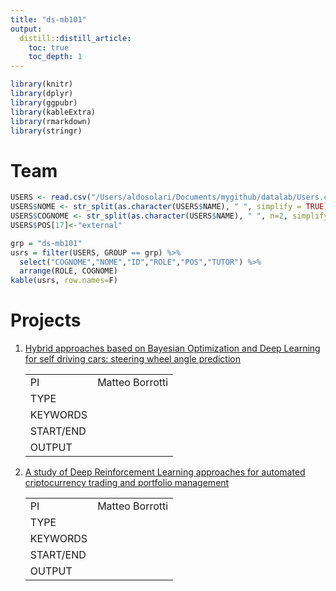 ```yaml
---
title: "ds-mb101"
output:
  distill::distill_article:
    toc: true
    toc_depth: 1
---
```


```r
library(knitr)
library(dplyr)
library(ggpubr)
library(kableExtra)
library(rmarkdown)
library(stringr)
```

# Team

```r
USERS <- read.csv("/Users/aldosolari/Documents/mygithub/datalab/Users.csv")
USERS$NOME <- str_split(as.character(USERS$NAME), " ", simplify = TRUE)[,1]
USERS$COGNOME <- str_split(as.character(USERS$NAME), " ", n=2, simplify = TRUE)[,2]
USERS$POS[17]<-"external"
```

```r
grp = "ds-mb101"
usrs = filter(USERS, GROUP == grp) %>% 
  select("COGNOME","NOME","ID","ROLE","POS","TUTOR") %>%
  arrange(ROLE, COGNOME)
kable(usrs, row.names=F)
```

# Projects

1. [Hybrid approaches based on Bayesian Optimization and Deep Learning for self driving cars: steering wheel angle
prediction]()

    | | |
    |-|---|
    | PI | Matteo Borrotti |
    | TYPE | |
    | KEYWORDS |  |
    | START/END | |
    | OUTPUT | |

2. [A study of Deep Reinforcement Learning approaches for automated criptocurrency trading and portfolio management]()

    | | |
    |-|---|
    | PI | Matteo Borrotti |
    | TYPE |  |
    | KEYWORDS |  |
    | START/END | |
    | OUTPUT | |

